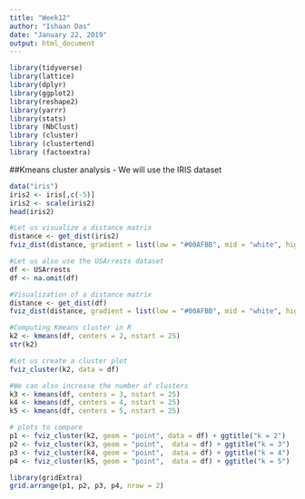 ```yaml
---
title: "Week12"
author: "Ishaan Das"
date: "January 22, 2019"
output: html_document
---
```


```r
library(tidyverse)
library(lattice)
library(dplyr)
library(ggplot2)
library(reshape2)
library(yarrr)
library(stats)
library (NbClust)
library (cluster)
library (clustertend)
library (factoextra)
```

##Kmeans cluster analysis - We will use the IRIS dataset

```r
data("iris")
iris2 <- iris[,c(-5)]
iris2 <- scale(iris2)
head(iris2)

#Let us visualize a distance matrix
distance <- get_dist(iris2)
fviz_dist(distance, gradient = list(low = "#00AFBB", mid = "white", high = "#FC4E07"))

#Let us also use the USArrests dataset
df <- USArrests
df <- na.omit(df)

#Visualization of a distance matrix
distance <- get_dist(df)
fviz_dist(distance, gradient = list(low = "#00AFBB", mid = "white", high = "#FC4E07"))

#Computing Kmeans cluster in R
k2 <- kmeans(df, centers = 2, nstart = 25)
str(k2)

#Let us create a cluster plot
fviz_cluster(k2, data = df)

#We can also increase the number of clusters
k3 <- kmeans(df, centers = 3, nstart = 25)
k4 <- kmeans(df, centers = 4, nstart = 25)
k5 <- kmeans(df, centers = 5, nstart = 25)

# plots to compare
p1 <- fviz_cluster(k2, geom = "point", data = df) + ggtitle("k = 2")
p2 <- fviz_cluster(k3, geom = "point",  data = df) + ggtitle("k = 3")
p3 <- fviz_cluster(k4, geom = "point",  data = df) + ggtitle("k = 4")
p4 <- fviz_cluster(k5, geom = "point",  data = df) + ggtitle("k = 5")

library(gridExtra)
grid.arrange(p1, p2, p3, p4, nrow = 2)


```